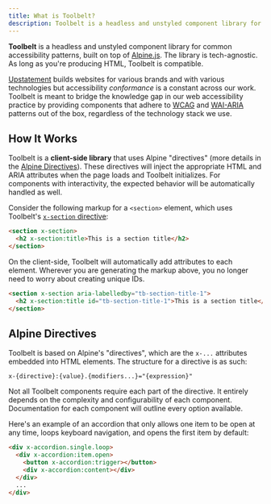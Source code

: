 ```yaml
---
title: What is Toolbelt?
description: Toolbelt is a headless and unstyled component library for common accessibility patterns, built on top of Alpine.js.
---
```


**Toolbelt** is a headless and unstyled component library for common accessibility patterns, built on top of [Alpine.js](https://alpinejs.dev/). The library is tech-agnostic. As long as you're producing HTML, Toolbelt is compatible.

[Upstatement](https://upstatement.com/) builds websites for various brands and with various technologies but accessibility _conformance_ is a constant across our work. Toolbelt is meant to bridge the knowledge gap in our web accessibility practice by providing components that adhere to [WCAG](https://www.w3.org/WAI/standards-guidelines/wcag/) and [WAI-ARIA](https://www.w3.org/WAI/standards-guidelines/aria/) patterns out of the box, regardless of the technology stack we use.

## How It Works

Toolbelt is a **client-side library** that uses Alpine "directives" (more details in the [Alpine Directives](#alpine-directives)). These directives will inject the appropriate HTML and ARIA attributes when the page loads and Toolbelt initializes. For components with interactivity, the expected behavior will be automatically handled as well.

Consider the following markup for a `<section>` element, which uses Toolbelt's [`x-section` directive](/components/section):

```html
<section x-section>
  <h2 x-section:title>This is a section title</h2>
</section>
```

On the client-side, Toolbelt will automatically add attributes to each element. Wherever you are generating the markup above, you no longer need to worry about creating unique IDs.

```html ins='aria-labelledby="tb-section-title-1"' ins='id="tb-section-title-1"'
<section x-section aria-labelledby="tb-section-title-1">
  <h2 x-section:title id="tb-section-title-1">This is a section title</h2>
</section>
```

## Alpine Directives

Toolbelt is based on Alpine's "directives", which are the `x-...` attributes embedded into HTML elements. The structure for a directive is as such:

```
x-{directive}:{value}.{modifiers...}="{expression}"
```

Not all Toolbelt components require each part of the directive. It entirely depends on the complexity and configurability of each component. Documentation for each component will outline every option available.

Here's an example of an accordion that only allows one item to be open at any time, loops keyboard navigation, and opens the first item by default:

```html
<div x-accordion.single.loop>
  <div x-accordion:item.open>
    <button x-accordion:trigger></button>
    <div x-accordion:content></div>
  </div>
  ...
</div>
```
